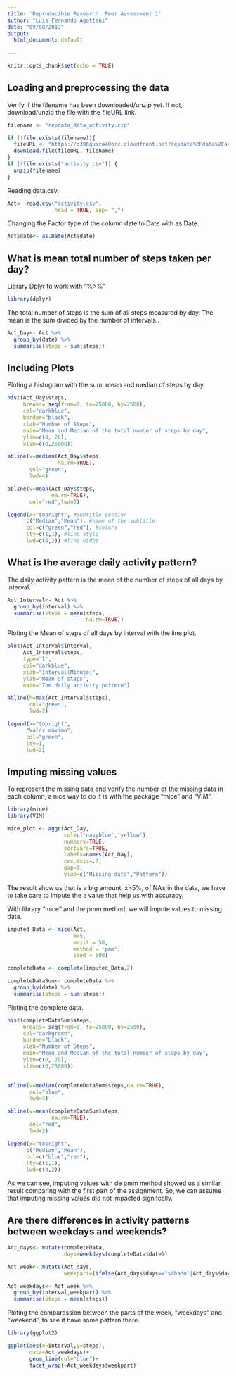 ---
title: 'Reproducible Research: Peer Assessment 1'
author: "Luis Fernando Agottani"
date: "09/08/2019"
output:
  html_document: default
  
---

```{r setup, include=FALSE}
knitr::opts_chunk$set(echo = TRUE)
```

## Loading and preprocessing the data

Verify if the filename has been downloaded/unzip yet. If not, download/unzip the file with the fileURL link.

```{r Loanding Data, echo=TRUE}
filename <- "repdata_data_activity.zip"

if (!file.exists(filename)){
  fileURL <- "https://d396qusza40orc.cloudfront.net/repdata%2Fdata%2Factivity.zip"
  download.file(fileURL, filename)
}
if (!file.exists("activity.csv")) { 
  unzip(filename)
}
```

Reading data.csv.

```{r Preprocessing the data, echo=TRUE}

Act<- read.csv("activity.csv", 
               head = TRUE, sep= ",")
```

Changing the Factor type of the column date to Date with as.Date.

```{r Cleaning the data, echo=TRUE}

Act$date<- as.Date(Act$date)
```

## What is mean total number of steps taken per day?

Library Dplyr to work with "%>%"

```{r Library, echo=TRUE, message=FALSE}
library(dplyr)
```

The total number of steps is the sum of all steps measured by day. The mean is the sum divided by the number of intervals..

```{r Summarizing the steps grouping by day, echo=TRUE}
Act_Day<- Act %>% 
  group_by(date) %>% 
  summarise(steps = sum(steps))
```

## Including Plots

Ploting a histogram with the sum, mean and median of steps by day.

```{r ploting 1 , echo=TRUE}
hist(Act_Day$steps, 
     breaks= seq(from=0, to=25000, by=2500), 
     col="darkblue", 
     border="black", 
     xlab="Number of Steps", 
     main="Mean and Median of the total number of steps by day", 
     ylim=c(0, 20),
     xlim=c(0,25000))

abline(v=median(Act_Day$steps,
                na.rm=TRUE), 
       col="green",
       lwd=4)

abline(v=mean(Act_Day$steps, 
              na.rm=TRUE), 
       col="red",lwd=2)

legend(x="topright", #subtitle postion
      c("Median","Mean"), #name of the subtitle
      col=c("green","red"), #colors
      lty=c(1,1), #line style
      lwd=c(4,2)) #line widht
```

## What is the average daily activity pattern?

The daily activity pattern is the mean of the number of steps of all days by interval.

```{r Mean the steps grouping by interval, echo=TRUE}
Act_Interval<- Act %>% 
  group_by(interval) %>% 
  summarise(steps = mean(steps, 
                         na.rm=TRUE))
```

Ploting the Mean of steps of all days by Interval with the line plot.

```{r ploting 2, echo=TRUE}
plot(Act_Interval$interval, 
     Act_Interval$steps, 
     type="l", 
     col="darkblue", 
     xlab="Interval(Minute)", 
     ylab="Mean of steps", 
     main="The daily activity pattern")

abline(h=max(Act_Interval$steps),
       col="green",
       lwd=2)

legend(x="topright",
      "Valor máximo",
      col="green",
      lty=1,
      lwd=2)
```

## Imputing missing values

To represent the missing data and verify the number of the missing data in each column, a nice way to do it is with the package "mice" and "VIM".

```{r Counting missing data, echo=TRUE, message=FALSE}
library(mice)
library(VIM)

mice_plot <- aggr(Act_Day, 
                  col=c('navyblue','yellow'),
                  numbers=TRUE, 
                  sortVars=TRUE,
                  labels=names(Act_Day), 
                  cex.axis=.7,
                  gap=3, 
                  ylab=c("Missing data","Pattern"))
```

The result show us that is a big amount, x>5%,  of NA's in the data, we have to take care to impute the a value that help us with accuracy.

With library "mice" and the pmm method, we will impute values to missing data.

```{r Imputing values to missing data, echo=TRUE, message=FALSE, cache=TRUE}
imputed_Data <- mice(Act, 
                     m=5, 
                     maxit = 50, 
                     method = 'pmm', 
                     seed = 500)

completeData <- complete(imputed_Data,2)

completeDataSum<- completeData %>% 
  group_by(date) %>% 
  summarise(steps = sum(steps))
```

Ploting the complete data.

```{r ploting complete data, echo=TRUE, message=FALSE}
hist(completeDataSum$steps, 
     breaks= seq(from=0, to=25000, by=2500), 
     col="darkgreen", 
     border="black", 
     xlab="Number of Steps", 
     main="Mean and Median of the total number of steps by day", 
     ylim=c(0, 20),
     xlim=c(0,25000))
      

abline(v=median(completeDataSum$steps,na.rm=TRUE), 
       col="blue",
       lwd=4)

abline(v=mean(completeDataSum$steps, 
              na.rm=TRUE), 
       col="red",
       lwd=2)

legend(x="topright",
      c("Median","Mean"),
      col=c("blue","red"),
      lty=c(1,1), 
      lwd=c(4,2)) 
```

As we can see, imputing values with de pmm method showed us a similar result comparing with the first part of the assignment. So, we can assume that imputing missing values did not impacted signifcally.

## Are there differences in activity patterns between weekdays and weekends?

```{r Processing data to 2 levels, "weekdays" and "weekend" , echo=TRUE}

Act_days<- mutate(completeData, 
                  days=weekdays(completeData$date))

Act_week<- mutate(Act_days,
                  weekpart=(ifelse(Act_days$days=="sábado"|Act_days$days=="domingo","weekend","weekday")))

Act_weekdays<- Act_week %>% 
  group_by(interval,weekpart) %>% 
  summarise(steps = mean(steps))
```

Ploting the comparassion between the parts of the week, "weekdays" and "weekend", to see if have some pattern there.

```{r ploting data to 2 levels, echo=TRUE}

library(ggplot2)

ggplot(aes(x=interval,y=steps),
       data=Act_weekdays)+
       geom_line(col="blue")+
       facet_wrap(~Act_weekdays$weekpart)

```